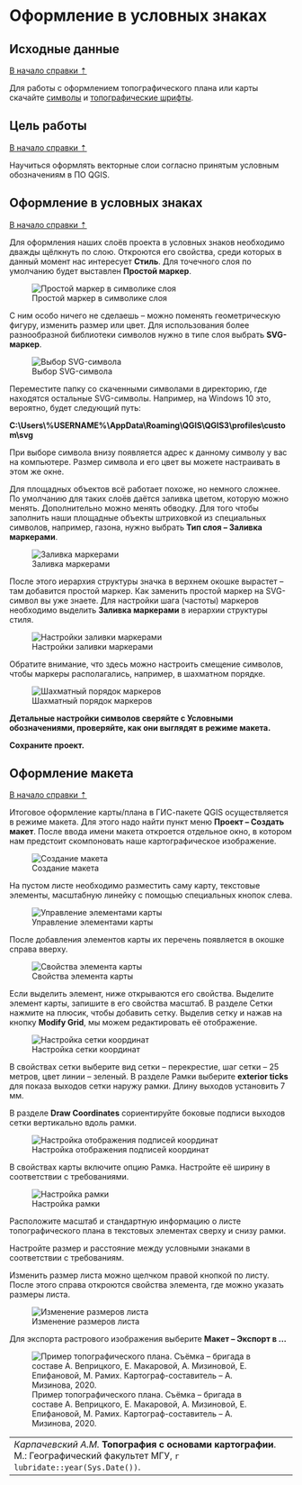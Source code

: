 # Оформление в условных знаках {#symbols}

## Исходные данные {#symbols-initial}
[В начало справки ⇡](#symbols)

Для работы с оформлением топографического плана или карты скачайте [символы](https://yadi.sk/d/mb1wTvAUUAgVUQ){target="_blank"} и [топографические шрифты](https://yadi.sk/d/G_3EVFLqg3C5pA){target="_blank"}.

## Цель работы {#symbols-task}
[В начало справки ⇡](#symbols)

Научиться оформлять векторные слои согласно принятым условным обозначениям в ПО QGIS.

## Оформление в условных знаках {#symbols-symbols}
[В начало справки ⇡](#symbols)

Для оформления наших слоёв проекта в условных знаков необходимо дважды щёлкнуть по слою. Откроются его свойства, среди которых в данный момент нас интересует **Стиль**. Для точечного слоя по умолчанию будет выставлен **Простой маркер**.


![Простой маркер в символике слоя](images/symbology/Symbol_style_svg.png)


С ним особо ничего не сделаешь – можно поменять геометрическую фигуру, изменить размер или цвет. Для использования более разнообразной библиотеки символов нужно в типе слоя выбрать **SVG-маркер**.


![Выбор SVG-символа](images/symbology/Svg_selection.png)


Переместите папку со скаченными символами в директорию, где находятся остальные SVG-символы. Например, на Windows 10 это, вероятно, будет следующий путь:

**C:\\Users\\%USERNAME%\\AppData\\Roaming\\QGIS\\QGIS3\\profiles\\custom\\svg**

При выборе символа внизу появляется адрес к данному символу у вас на компьютере. Размер символа и его цвет вы можете настраивать в этом же окне.

Для площадных объектов всё работает похоже, но немного сложнее. По умолчанию для таких слоёв даётся заливка цветом, которую можно менять. Дополнительно можно менять обводку. Для того чтобы заполнить наши площадные объекты штриховкой из специальных символов, например, газона, нужно выбрать **Тип слоя – Заливка маркерами**.


![Заливка маркерами](images/symbology/Polygon_filling.png)


После этого иерархия структуры значка в верхнем окошке вырастет – там добавится простой маркер. Как заменить простой маркер на SVG-символ вы уже знаете. Для настройки шага (частоты) маркеров необходимо выделить **Заливка маркерами** в иерархии структуры стиля.


![Настройки заливки маркерами](images/symbology/Marker_shifting.png)


Обратите внимание, что здесь можно настроить смещение символов, чтобы маркеры располагались, например, в шахматном порядке.


![Шахматный порядок маркеров](images/symbology/Chess_placement.png)


**Детальные настройки символов сверяйте с Условными обозначениями, проверяйте, как они выглядят в режиме макета.**

**Сохраните проект.**

## Оформление макета {#symbols-layout}
[В начало справки ⇡](#symbols)


Итоговое оформление карты/плана в ГИС-пакете QGIS осуществляется в режиме макета. Для этого надо найти пункт меню **Проект – Создать макет**. После ввода имени макета откроется отдельное окно, в котором нам предстоит скомпоновать наше картографическое изображение.


![Создание макета](images/symbology/New_layout.png)

 
На пустом листе необходимо разместить саму карту, текстовые элементы, масштабную линейку с помощью специальных кнопок слева.


![Управление элементами карты](images/symbology/Map_elements.png)

 
После добавления элементов карты их перечень появляется в окошке справа вверху.


![Свойства элемента карты](images/symbology/Element_properties.png)

 
Если выделить элемент, ниже открываются его свойства. Выделите элемент карты, запишите в его свойства масштаб. В разделе Сетки нажмите на плюсик, чтобы добавить сетку. Выделив сетку и нажав на кнопку **Modify Grid**, мы можем редактировать её отображение.


![Настройка сетки координат](images/symbology/Grid_settings.png)

 
В свойствах сетки выберите вид сетки – перекрестие, шаг сетки – 25 метров, цвет линии – зеленый.
В разделе Рамки выберите **exterior ticks** для показа выходов сетки наружу рамки. Длину выходов установить 7 мм.


В разделе **Draw Coordinates** сориентируйте боковые подписи выходов сетки вертикально вдоль рамки.


![Настройка отображения подписей координат](images/symbology/Draw_coordinates.png)

 
В свойствах карты включите опцию Рамка. Настройте её ширину в соответствии с требованиями.


![Настройка рамки](images/symbology/Border.png)

 
Расположите масштаб и стандартную информацию о листе топографического плана в текстовых элементах сверху и снизу рамки.


Настройте размер и расстояние между условными знаками в соответствии с требованиям.

Изменить размер листа можно щелчком правой кнопкой по листу. После этого справа откроются свойства элемента, где можно указать размеры листа.


![Изменение размеров листа](images/symbology/Layout_size.png)


Для экспорта растрового изображения выберите **Макет – Экспорт в …**


![Пример топографического плана. Съёмка – бригада в составе А. Веприцкого, Е. Макаровой, А. Мизиновой, Е. Епифановой, М. Рамих. Картограф-составитель – А. Мизинова, 2020.](images/symbology/Topo.jpg)

----
_Карпачевский А.М._ **Топография с основами картографии**. М.: Географический факультет МГУ, `r lubridate::year(Sys.Date())`.
----